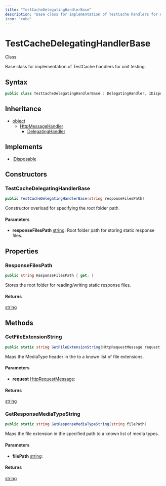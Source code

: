 ```yaml
---
title: "TestCacheDelegatingHandlerBase"
description: "Base class for implementation of TestCache handlers for unit testing."
icon: "cube"
---
```


# TestCacheDelegatingHandlerBase

<Badge variant="outline">Class</Badge>

Base class for implementation of TestCache handlers for unit testing.

## Syntax

```csharp
public class TestCacheDelegatingHandlerBase : DelegatingHandler, IDisposable
```

## Inheritance

- [object](https://learn.microsoft.com/dotnet/api/system.object)
  - [HttpMessageHandler](https://learn.microsoft.com/dotnet/api/system.net.http.httpmessagehandler)
    - [DelegatingHandler](https://learn.microsoft.com/dotnet/api/system.net.http.delegatinghandler)

## Implements

- [IDisposable](https://learn.microsoft.com/dotnet/api/system.idisposable)

## Constructors

### TestCacheDelegatingHandlerBase

```csharp
public TestCacheDelegatingHandlerBase(string responseFilesPath)
```

Constructor overload for specifying the root folder path.

#### Parameters

- **responseFilesPath** [string](https://learn.microsoft.com/dotnet/api/system.string): Root folder path for storing static response files.


## Properties

### ResponseFilesPath

```csharp
public string ResponseFilesPath { get; }
```

Stores the root folder for reading/writing static response files.

#### Returns

[string](https://learn.microsoft.com/dotnet/api/system.string)


## Methods

### GetFileExtensionString

```csharp
public static string GetFileExtensionString(HttpRequestMessage request)
```

Maps the MediaType header in the <xref href="System.Net.Http.HttpRequestMessage" data-throw-if-not-resolved="false"></xref> to a known list of file extensions.

#### Parameters

- **request** [HttpRequestMessage](https://learn.microsoft.com/dotnet/api/system.net.http.httprequestmessage): 

#### Returns

[string](https://learn.microsoft.com/dotnet/api/system.string)

### GetResponseMediaTypeString

```csharp
public static string GetResponseMediaTypeString(string filePath)
```

Maps the file extension in the specified path to a known list of media types.

#### Parameters

- **filePath** [string](https://learn.microsoft.com/dotnet/api/system.string): 

#### Returns

[string](https://learn.microsoft.com/dotnet/api/system.string)


